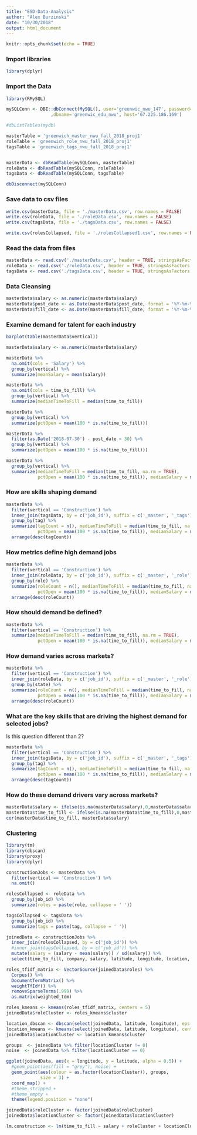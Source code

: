 ```yaml
---
title: "ESD-Data-Analysis"
author: "Alex Burzinski"
date: "10/30/2018"
output: html_document
---
```


```r
knitr::opts_chunk$set(echo = TRUE)
```

### Import libraries
```r
library(dplyr)
```

### Import the Data
```r
library(RMySQL)

mySQLConn <- DBI::dbConnect(MySQL(), user='greenwic_nwu_147', password=rstudioapi::askForPassword('Database Password:')
                 ,dbname='greenwic_edu_nwu', host='67.225.186.169')

#dbListTables(mydb)

masterTable = 'greenwich_master_nwu_fall_2018_proj1'
roleTable = 'greenwich_role_nwu_fall_2018_proj1'
tagsTable = 'greenwich_tags_nwu_fall_2018_proj1'


masterData <- dbReadTable(mySQLConn, masterTable)
roleData <- dbReadTable(mySQLConn, roleTable)
tagsData <- dbReadTable(mySQLConn, tagsTable)

dbDisconnect(mySQLConn)
```

### Save data to csv files
```r
write.csv(masterData, file = './masterData.csv', row.names = FALSE)
write.csv(roleData, file = './roleData.csv', row.names = FALSE)
write.csv(tagsData, file = './tagsData.csv', row.names = FALSE)

write.csv(rolesCollapsed, file = './rolesCollapsed1.csv', row.names = FALSE)
```


### Read the data from files
```r
masterData <- read.csv('./masterData.csv', header = TRUE, stringsAsFactors = FALSE)
roleData <- read.csv('./roleData.csv', header = TRUE, stringsAsFactors = FALSE)
tagsData <- read.csv('./tagsData.csv', header = TRUE, stringsAsFactors = FALSE)
```


### Data Cleansing
```r
masterData$salary <- as.numeric(masterData$salary)
masterData$post_date <- as.Date(masterData$post_date, format = '%Y-%m-%d')
masterData$fill_date <- as.Date(masterData$fill_date, format = '%Y-%m-%d')
```


### Examine demand for talent for each industry
```r
barplot(table(masterData$vertical))

masterData$salary <- as.numeric(masterData$salary)

masterData %>%
  na.omit(cols = 'Salary') %>%
  group_by(vertical) %>%
  summarize(meanSalary = mean(salary))

masterData %>%
  na.omit(cols = time_to_fill) %>%
  group_by(vertical) %>%
  summarize(medianTimeToFill = median(time_to_fill))

masterData %>%
  group_by(vertical) %>%
  summarize(pctOpen = mean(100 * is.na(time_to_fill)))

masterData %>%
  filter(as.Date('2018-07-30') - post_date < 30) %>%
  group_by(vertical) %>%
  summarize(pctOpen = mean(100 * is.na(time_to_fill)))

masterData %>%
  group_by(vertical) %>%
  summarize(medianTimeToFill = median(time_to_fill, na.rm = TRUE),
            pctOpen = mean(100 * is.na(time_to_fill)), medianSalary = median(salary, na.rm = TRUE))
```


### How are skills shaping demand
```r
masterData %>%
  filter(vertical == 'Construction') %>%
  inner_join(tagsData, by = c('job_id'), suffix = c('_master', '_tags')) %>%
  group_by(tag) %>%
  summarize(tagCount = n(), medianTimeToFill = median(time_to_fill, na.rm = TRUE),
            pctOpen = mean(100 * is.na(time_to_fill)), medianSalary = median(salary, na.rm = TRUE)) %>%
  arrange(desc(tagCount))
```


### How metrics define high demand jobs
```r
masterData %>%
  filter(vertical == 'Construction') %>%
  inner_join(roleData, by = c('job_id'), suffix = c('_master', '_role')) %>%
  group_by(role) %>%
  summarize(roleCount = n(), medianTimeToFill = median(time_to_fill, na.rm = TRUE),
            pctOpen = mean(100 * is.na(time_to_fill)), medianSalary = median(salary, na.rm = TRUE)) %>%
  arrange(desc(roleCount))
```


### How should demand be defined?
```r
masterData %>%
  filter(vertical == 'Construction') %>%
  summarize(medianTimeToFill = median(time_to_fill, na.rm = TRUE),
            pctOpen = mean(100 * is.na(time_to_fill)), medianSalary = median(salary, na.rm = TRUE))
```



### How demand varies across markets?
```r
masterData %>%
  filter(vertical == 'Construction') %>%
  inner_join(roleData, by = c('job_id'), suffix = c('_master', '_role')) %>%
  group_by(state) %>%
  summarize(roleCount = n(), medianTimeToFill = median(time_to_fill, na.rm = TRUE),
            pctOpen = mean(100 * is.na(time_to_fill)), medianSalary = median(salary, na.rm = TRUE)) %>%
  arrange(desc(roleCount))
```


### What are the key skills that are driving the highest demand for selected jobs?
Is this question different than 2?
```r
masterData %>%
  filter(vertical == 'Construction') %>%
  inner_join(tagsData, by = c('job_id'), suffix = c('_master', '_tags')) %>%
  group_by(tag) %>%
  summarize(tagCount = n(), medianTimeToFill = median(time_to_fill, na.rm = TRUE),
            pctOpen = mean(100 * is.na(time_to_fill)), medianSalary = median(salary, na.rm = TRUE)) %>%
  arrange(desc(tagCount))
```


### How do these demand drivers vary across markets?



```r
masterData$salary <- ifelse(is.na(masterData$salary),0,masterData$salary)
masterData$time_to_fill <- ifelse(is.na(masterData$time_to_fill),0,masterData$time_to_fill)
cor(masterData$time_to_fill, masterData$salary)
```


### Clustering
```r
library(tm)
library(dbscan)
library(proxy)
library(dplyr)

constructionJobs <- masterData %>%
  filter(vertical == 'Construction') %>%
  na.omit()

rolesCollapsed <- roleData %>%
  group_by(job_id) %>%
  summarize(roles = paste(role, collapse = ' '))

tagsCollapsed <- tagsData %>%
  group_by(job_id) %>%
  summarize(tags = paste(tag, collapse = ' '))

joinedData <- constructionJobs %>%
  inner_join(rolesCollapsed, by = c('job_id')) %>%
  #inner_join(tagsCollapsed, by = c('job_id')) %>%
  mutate(salary = (salary - mean(salary)) / sd(salary)) %>%
  select(time_to_fill, company, salary, latitude, longitude, location, roles)

roles_tfidf_matrix <- VectorSource(joinedData$roles) %>%
  Corpus() %>%
  DocumentTermMatrix() %>%
  weightTfIdf() %>%
  removeSparseTerms(.999) %>%
  as.matrix(weighted_tdm)

roles_kmeans <- kmeans(roles_tfidf_matrix, centers = 5)
joinedData$roleCluster <- roles_kmeans$cluster

location_dbscan <- dbscan(select(joinedData, latitude, longitude), eps = .15, minPts = 100)
location_kmeans <- kmeans(select(joinedData, latitude, longitude), centers = 10)
joinedData$locationCluster <- location_kmeans$cluster

groups  <- joinedData %>% filter(locationCluster != 0)
noise  <- joinedData %>% filter(locationCluster == 0)

ggplot(joinedData, aes(x = longitude, y = latitude, alpha = 0.5)) + 
  #geom_point(aes(fill = "grey"), noise) +
  geom_point(aes(colour = as.factor(locationCluster)), groups,
             size = 3) +
  coord_map() +
  #theme_stripped +
  #theme_empty +
  theme(legend.position = "none")

joinedData$roleCluster <- factor(joinedData$roleCluster)
joinedData$locationCluster <- factor(joinedData$locationCluster)

lm.construction <- lm(time_to_fill ~ salary + roleCluster + locationCluster, data = joinedData)
```
